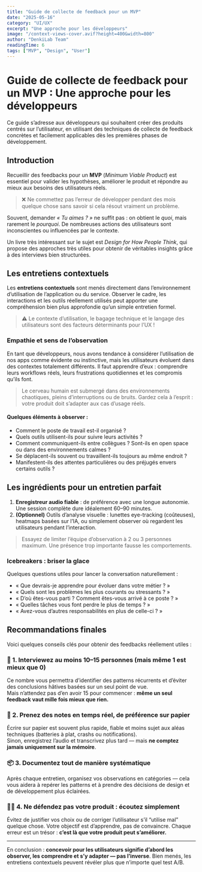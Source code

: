 ```yaml
---
title: "Guide de collecte de feedback pour un MVP"
date: "2025-05-16"
category: "UI/UX"
excerpt: "Une approche pour les développeurs"
image: "/context-views-cover.avif?height=400&width=800"
author: "DenkiLab Team"
readingTime: 6
tags: ["MVP", "Design", "User"]
---
```


# Guide de collecte de feedback pour un MVP : Une approche pour les développeurs

Ce guide s’adresse aux développeurs qui souhaitent créer des produits centrés sur l’utilisateur, en utilisant des techniques de collecte de feedback concrètes et facilement applicables dès les premières phases de développement.

## Introduction

Recueillir des feedbacks pour un **MVP** (_Minimum Viable Product_) est essentiel pour valider les hypothèses, améliorer le produit et répondre au mieux aux besoins des utilisateurs réels.

> ❌ Ne commettez pas l’erreur de développer pendant des mois quelque chose sans savoir si cela résout vraiment un problème.

Souvent, demander _« Tu aimes ? »_ ne suffit pas : on obtient le _quoi_, mais rarement le _pourquoi_. De nombreuses actions des utilisateurs sont inconscientes ou influencées par le contexte.

Un livre très intéressant sur le sujet est _Design for How People Think_, qui propose des approches très utiles pour obtenir de véritables insights grâce à des interviews bien structurées.

## Les entretiens contextuels

Les **entretiens contextuels** sont menés directement dans l’environnement d’utilisation de l’application ou du service. Observer le cadre, les interactions et les outils réellement utilisés peut apporter une compréhension bien plus approfondie qu’un simple entretien formel.

> ⚠️ Le contexte d’utilisation, le bagage technique et le langage des utilisateurs sont des facteurs déterminants pour l’UX !

### Empathie et sens de l’observation

En tant que développeurs, nous avons tendance à considérer l’utilisation de nos apps comme évidente ou instinctive, mais les utilisateurs évoluent dans des contextes totalement différents. Il faut apprendre d’eux : comprendre leurs workflows réels, leurs frustrations quotidiennes et les compromis qu’ils font.

> Le cerveau humain est submergé dans des environnements chaotiques, pleins d’interruptions ou de bruits. Gardez cela à l’esprit : votre produit doit s’adapter aux cas d’usage réels.

#### Quelques éléments à observer :

- Comment le poste de travail est-il organisé ?
- Quels outils utilisent-ils pour suivre leurs activités ?
- Comment communiquent-ils entre collègues ? Sont-ils en open space ou dans des environnements calmes ?
- Se déplacent-ils souvent ou travaillent-ils toujours au même endroit ?
- Manifestent-ils des attentes particulières ou des préjugés envers certains outils ?

## Les ingrédients pour un entretien parfait

1. **Enregistreur audio fiable** : de préférence avec une longue autonomie. Une session complète dure idéalement 60–90 minutes.
2. **(Optionnel)** Outils d’analyse visuelle : lunettes eye-tracking (coûteuses), heatmaps basées sur l’IA, ou simplement observer où regardent les utilisateurs pendant l’interaction.

> Essayez de limiter l’équipe d’observation à 2 ou 3 personnes maximum. Une présence trop importante fausse les comportements.

### Icebreakers : briser la glace

Quelques questions utiles pour lancer la conversation naturellement :

- « Que devrais-je apprendre pour évoluer dans votre métier ? »
- « Quels sont les problèmes les plus courants ou stressants ? »
- « D’où êtes-vous parti ? Comment êtes-vous arrivé à ce poste ? »
- « Quelles tâches vous font perdre le plus de temps ? »
- « Avez-vous d’autres responsabilités en plus de celle-ci ? »

## Recommandations finales

Voici quelques conseils clés pour obtenir des feedbacks réellement utiles :

### 🎯 1. Interviewez au moins 10–15 personnes (mais même 1 est mieux que 0)

Ce nombre vous permettra d’identifier des patterns récurrents et d’éviter des conclusions hâtives basées sur un seul point de vue.  
Mais n’attendez pas d’en avoir 15 pour commencer : **même un seul feedback vaut mille fois mieux que rien.**

### 📝 2. Prenez des notes en temps réel, de préférence sur papier

Écrire sur papier est souvent plus rapide, fiable et moins sujet aux aléas techniques (batteries à plat, crashs ou notifications).  
Sinon, enregistrez l’audio et transcrivez plus tard — mais **ne comptez jamais uniquement sur la mémoire**.

### 📦 3. Documentez tout de manière systématique

Après chaque entretien, organisez vos observations en catégories — cela vous aidera à repérer les patterns et à prendre des décisions de design et de développement plus éclairées.

### 🧘‍♂️ 4. Ne défendez pas votre produit : écoutez simplement

Évitez de justifier vos choix ou de corriger l’utilisateur s’il “utilise mal” quelque chose. Votre objectif est d’apprendre, pas de convaincre. Chaque erreur est un trésor : **c’est là que votre produit peut s’améliorer.**

---

En conclusion : **concevoir pour les utilisateurs signifie d’abord les observer, les comprendre et s’y adapter — pas l’inverse**. Bien menés, les entretiens contextuels peuvent révéler plus que n’importe quel test A/B.
